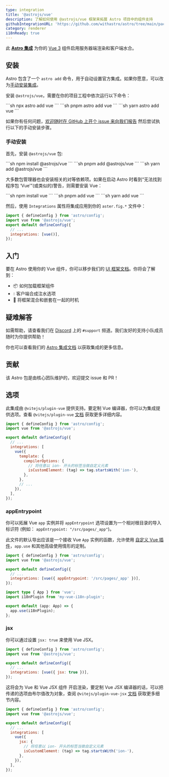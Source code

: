 ```yaml
---
type: integration
title: '@astrojs/vue'
description: 了解如何使用 @astrojs/vue 框架来拓展 Astro 项目中的组件支持
githubIntegrationURL: 'https://github.com/withastro/astro/tree/main/packages/integrations/vue/'
category: renderer
i18nReady: true
---
```



此 **[Astro 集成][astro-integration]** 为你的 [Vue 3](https://vuejs.org/) 组件启用服务器端渲染和客户端水合。

## 安装

Astro 包含了一个 `astro add` 命令，用于自动设置官方集成。如果你愿意，可以改为[手动安装集成](#手动安装)。

安装 `@astrojs/vue`，需要在你的项目工程中依次运行以下命令：

<PackageManagerTabs>
  <Fragment slot="npm">
  ```sh
  npx astro add vue
  ```
  </Fragment>
  <Fragment slot="pnpm">
  ```sh
  pnpm astro add vue
  ```
  </Fragment>
  <Fragment slot="yarn">
  ```sh
  yarn astro add vue
  ```
  </Fragment>
</PackageManagerTabs>

如果你有任何问题，[欢迎随时在 GitHub 上开个 issue 来向我们报告](https://github.com/withastro/astro/issues) 然后尝试执行以下的手动安装步骤。

### 手动安装

首先，安装 `@astrojs/vue` 包:

<PackageManagerTabs>
  <Fragment slot="npm">
  ```sh
  npm install @astrojs/vue
  ```
  </Fragment>
  <Fragment slot="pnpm">
  ```sh
  pnpm add @astrojs/vue
  ```
  </Fragment>
  <Fragment slot="yarn">
  ```sh
  yarn add @astrojs/vue
  ```
  </Fragment>
</PackageManagerTabs>


大多数包管理器也会安装相关的对等依赖项。如果在启动 Astro 时看到“无法找到程序包 ‘Vue’”(或类似的)警告，则需要安装 Vue：

<PackageManagerTabs>
  <Fragment slot="npm">
  ```sh
  npm install vue
  ```
  </Fragment>
  <Fragment slot="pnpm">
  ```sh
  pnpm add vue
  ```
  </Fragment>
  <Fragment slot="yarn">
  ```sh
  yarn add vue
  ```
  </Fragment>
</PackageManagerTabs>

然后，使用 `Integrations` 属性将集成应用到你的 `aster.fig.*` 文件中：

```js ins={2} ins="vue()" title="astro.config.mjs"
import { defineConfig } from 'astro/config';
import vue from '@astrojs/vue';
export default defineConfig({
  // ...
  integrations: [vue()],
});
```

## 入门

要在 Astro 使用你的 Vue 组件，你可以移步我们的 [UI 框架文档][astro-ui-frameworks]。你将会了解到：

* 📦 如何加载框架组件
* 💧 客户端合成注水选项
* 🤝 将框架混合和嵌套在一起的时机

## 疑难解答

如需帮助，请查看我们在 [Discord](https://astro.build/chat) 上的  `#support` 频道。我们友好的支持小队成员随时为你提供帮助！

你也可以查看我们的 [Astro 集成文档][astro-integration] 以获取集成的更多信息。

## 贡献

该 Astro 包是由核心团队维护的，欢迎提交 issue 和 PR！

[astro-integration]: /zh-cn/guides/integrations-guide/

[astro-ui-frameworks]: /zh-cn/core-concepts/framework-components/#使用框架组件

## 选项

此集成由 `@vitejs/plugin-vue` 提供支持。要定制 Vue 编译器，你可以为集成提供选项。查看 `@vitejs/plugin-vue` [文档](https://www.npmjs.com/package/@vitejs/plugin-vue) 获取更多详细内容。

```js title="astro.config.mjs"
import { defineConfig } from 'astro/config';
import vue from '@astrojs/vue';

export default defineConfig({
  // ...
  integrations: [
    vue({
      template: {
        compilerOptions: {
          // 将任意以 ion- 开头的标签当做自定义元素
          isCustomElement: (tag) => tag.startsWith('ion-'),
        },
      },
      // ...
    }),
  ],
});
```

### appEntrypoint

你可以拓展 Vue `app` 实例并将 `appEntrypoint` 选项设置为一个相对根目录的导入标识符 (例如： `appEntrypoint: "/src/pages/_app"`)。

此文件的默认导出应该是一个接收 Vue `App` 实例的函数，允许使用 [自定义 Vue 插件](https://vuejs.org/guide/reusability/plugins.html)，`app.use` 和其他高级使用情形的定制。

```js title="astro.config.mjs"
import { defineConfig } from 'astro/config';
import vue from '@astrojs/vue';

export default defineConfig({
  // ...
  integrations: [vue({ appEntrypoint: '/src/pages/_app' })],
});
```

```ts title="src/pages/_app.ts"
import type { App } from 'vue';
import i18nPlugin from 'my-vue-i18n-plugin';

export default (app: App) => {
  app.use(i18nPlugin);
};
```

### jsx

你可以通过设置 `jsx: true` 来使用 Vue JSX。

```js title="astro.config.mjs"
import { defineConfig } from 'astro/config';
import vue from '@astrojs/vue';

export default defineConfig({
  // ...
  integrations: [vue({ jsx: true })],
});
```

这将会为 Vue 和 Vue JSX 组件 开启渲染，要定制 Vue JSX 编译器的话，可以把传递的选项由布尔值改为对象，查阅 `@vitejs/plugin-vue-jsx` [文档](https://www.npmjs.com/package/@vitejs/plugin-vue-jsx) 获取更多细节内容。

```js title="astro.config.mjs"
import { defineConfig } from 'astro/config';
import vue from '@astrojs/vue';

export default defineConfig({
  // ...
  integrations: [
    vue({
      jsx: {
        // 将任意以 ion- 开头的标签当做自定义元素
        isCustomElement: (tag) => tag.startsWith('ion-'),
      },
    }),
  ],
});
```
